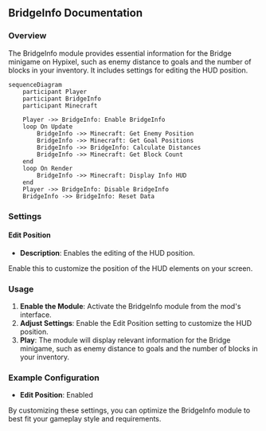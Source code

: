 
## BridgeInfo Documentation

### Overview
The BridgeInfo module provides essential information for the Bridge minigame on Hypixel, such as enemy distance to goals and the number of blocks in your inventory. It includes settings for editing the HUD position.

```mermaid
sequenceDiagram
    participant Player
    participant BridgeInfo
    participant Minecraft

    Player ->> BridgeInfo: Enable BridgeInfo
    loop On Update
        BridgeInfo ->> Minecraft: Get Enemy Position
        BridgeInfo ->> Minecraft: Get Goal Positions
        BridgeInfo ->> BridgeInfo: Calculate Distances
        BridgeInfo ->> Minecraft: Get Block Count
    end
    loop On Render
        BridgeInfo ->> Minecraft: Display Info HUD
    end
    Player ->> BridgeInfo: Disable BridgeInfo
    BridgeInfo ->> BridgeInfo: Reset Data
```
### Settings

#### Edit Position
- **Description**: Enables the editing of the HUD position.

<Callout type="default" emoji="️👾">
Enable this to customize the position of the HUD elements on your screen.
</Callout>

### Usage
1. **Enable the Module**: Activate the BridgeInfo module from the mod's interface.
2. **Adjust Settings**: Enable the Edit Position setting to customize the HUD position.
3. **Play**: The module will display relevant information for the Bridge minigame, such as enemy distance to goals and the number of blocks in your inventory.

### Example Configuration
- **Edit Position**: Enabled

By customizing these settings, you can optimize the BridgeInfo module to best fit your gameplay style and requirements.